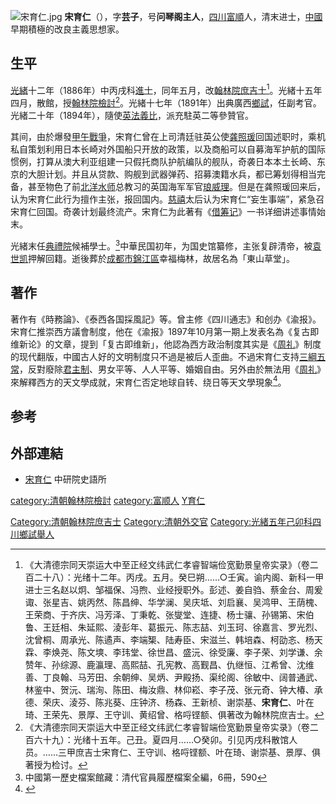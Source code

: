 [[File:宋育仁.jpg|thumb]]
'''宋育仁'''（{{bd|1857年||1931年|catIdx=Song,宋}}），字'''芸子'''，号'''问琴阁主人'''，[[四川|四川]][[富順|富順]]人，清末进士，[[中國|中國]]早期積極的改良主義思想家。

==生平==
[[光緒|光緒]]十二年（1886年）中丙戌科[[進士|進士]]，同年五月，改[[翰林院|翰林院]][[庶吉士|庶吉士]]<ref>《大清德宗同天崇运大中至正经文纬武仁孝睿智端俭宽勤景皇帝实录》（卷二百二十八）：光绪十二年。丙戌。五月。癸巳朔……○壬寅。谕内阁、新科一甲进士三名赵以炯、邹福保、冯煦、业经授职外。彭述、姜自驺、蔡金台、周爰诹、张星吉、姚丙然、陈昌绅、华学澜、吴庆坻、刘启襄、吴鸿甲、王荫槐、王荣商、于齐庆、冯芳泽、丁秉乾、张燮堂、连捷、杨士骧、孙锡第、宋伯鲁、王廷相、朱延熙、淩彭年、葛振元、陈志喆、刘玉珂、徐嘉言、罗光烈、沈曾桐、周承光、陈遹声、李端榘、陆寿臣、宋滋兰、韩培森、柯劭忞、杨天霖、李焕尧、陈文塽、李玮堂、徐世昌、盛沅、徐受廉、李子荣、刘学谦、余赞年、孙综源、鹿瀛理、高熙喆、孔宪教、高觐昌、仇继恒、江希曾、沈维善、丁良翰、马芳田、余朝绅、吴炳、尹殿扬、渠纶阁、徐敏中、阔普通武、林鉴中、贺沅、瑞洵、陈田、梅汝鼎、林仰崧、李子茂、张元奇、钟大椿、承德、荣庆、淩芬、陈兆葵、庄钟济、杨森、王新桢、谢崇基、'''宋育仁'''、叶在琦、王荣先、景厚、王守训、黄绍曾、格哷铿额、俱著改为翰林院庶吉士。</ref>。光緒十五年四月，散館，授[[翰林院|翰林院]][[檢討|檢討]]<ref>《大清德宗同天崇运大中至正经文纬武仁孝睿智端俭宽勤景皇帝实录》（卷二百六十九）：光绪十五年。己丑。夏四月……○癸卯。引见丙戌科散馆人员。……三甲庶吉士宋育仁、王守训、格哷铿额、叶在琦、谢崇基、景厚、俱著授为检讨。</ref>。光緒十七年（1891年）出典廣西[[鄉試|鄉試]]，任副考官。光緒二十年（1894年），隨使[[英國|英]][[法國|法]][[意大利|義]][[比利時|比]]，派充駐英二等參贊官。

其间，由於爆發[[甲午戰爭|甲午戰爭]]，宋育仁曾在上司清廷驻英公使[[龚照瑗|龚照瑗]]回国述职时，乘机私自策划利用日本长崎对外国船只开放的政策，以及商船可以自募海军护航的国际惯例，打算从澳大利亚组建一只假托商队护航编队的舰队，奇袭日本本土长崎、东京的大胆计划。并且从贷款、购舰到武器弹药、招募澳籍水兵，都已筹划得相当完备，甚至物色了前[[北洋水师|北洋水师]]总教习的英国海军军官[[琅威理|琅威理]]。但是在龚照瑗回来后，认为宋育仁此行为擅作主张，报回国内。[[慈禧|慈禧]]太后认为宋育仁“妄生事端”，紧急召宋育仁回国。奇袭计划最终流产。宋育仁为此著有《[[借筹记|借筹记]]》一书详细讲述事情始末。

光緒末任[[典禮院|典禮院]]候補學士。<ref>中國第一歷史檔案館藏：清代官員履歷檔案全編，6冊，590</ref>中華民国初年，为国史馆纂修，主张复辟清帝，被[[袁世凯|袁世凯]]押解回籍。逝後葬於[[成都市|成都市]][[錦江區|錦江區]]幸福梅林，故居名為「東山草堂」。

==著作==
著作有《時務論》、《泰西各国採風記》等。曾主修《四川通志》和创办《渝报》。宋育仁推崇西方議會制度，他在《渝报》1897年10月第一期上发表名為《复古即维新论》的文章，提到「复古即维新」，他認為西方政治制度其实是《[[周礼|周礼]]》制度的现代翻版，中國古人好的文明制度只不過是被后人歪曲。不過宋育仁支持[[三綱五常|三綱五常]]，反對廢除[[君主制|君主制]]、男女平等、人人平等、婚姻自由。另外由於無法用《[[周礼|周礼]]》來解釋西方的天文學成就，宋育仁否定地球自转、绕日等天文學現象<ref name=shu>{{cite news |title=鼓吹“复古即维新”的宋育仁 |url=https://www.fx361.com/page/2018/0919/4239056.shtml |publisher=书屋 2018年9期 |accessdate=2021-07-08 |archive-date=2021-07-11 |archive-url=https://web.archive.org/web/20210711204112/https://www.fx361.com/page/2018/0919/4239056.shtml |dead-url=no }}</ref>。

==参考==
{{reflist|2}}

==外部連結==
*[http://archive.ihp.sinica.edu.tw/ttscgi/ttsquery?0:0:mctauac:NO%3DNO12336 宋育仁]{{Wayback|url=http://archive.ihp.sinica.edu.tw/ttscgi/ttsquery?0:0:mctauac:NO%3DNO12336 |date=20160304113546 }} 中研院史語所

{{光緒十二年丙戌科殿試金榜}}
[[Category:清朝翰林院庶吉士|Category:清朝翰林院庶吉士]]
[[category:清朝翰林院檢討|category:清朝翰林院檢討]]
[[category:富顺人|category:富顺人]]
[[category:宋姓|Y育仁]]
[[Category:清朝外交官|Category:清朝外交官]]
[[Category:光緒五年己卯科四川鄉試舉人|Category:光緒五年己卯科四川鄉試舉人]]